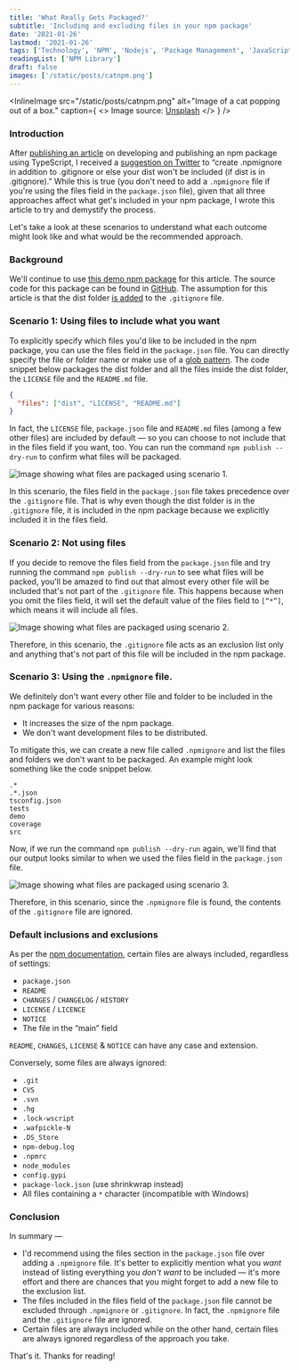 ```yaml
---
title: 'What Really Gets Packaged?'
subtitle: 'Including and excluding files in your npm package'
date: '2021-01-26'
lastmod: '2021-01-26'
tags: ['Technology', 'NPM', 'Nodejs', 'Package Management', 'JavaScript']
readingList: ['NPM Library']
draft: false
images: ['/static/posts/catnpm.png']
---
```


<InlineImage
  src="/static/posts/catnpm.png"
  alt="Image of a cat popping out of a box."
  caption={
    <>
      Image source: <a href="https://unsplash.com/photos/GOiAKzoD12I">Unsplash</a>
    </>
  }
/>

### Introduction

After [publishing an article](https://codeburst.io/developing-and-publishing-a-typescript-npm-package-d9fc643d4229) on developing and publishing an npm package using TypeScript, I received a [suggestion on Twitter](https://twitter.com/rezonant/status/1352033120959168512) to “create .npmignore in addition to .gitignore or else your dist won't be included (if dist is in .gitignore).” While this is true (you don't need to add a `.npmignore` file if you're using the files field in the `package.json` file), given that all three approaches affect what get's included in your npm package, I wrote this article to try and demystify the process.

Let's take a look at these scenarios to understand what each outcome might look like and what would be the recommended approach.

### Background

We'll continue to use [this demo npm package](http://npmjs.com/package/add-demo-npm) for this article. The source code for this package can be found in [GitHub](https://github.com/ClydeDz/add-demo-npm). The assumption for this article is that the dist folder [is added](https://github.com/ClydeDz/add-demo-npm/blob/main/.gitignore#L83) to the `.gitignore` file.

### Scenario 1: Using files to include what you want

To explicitly specify which files you'd like to be included in the npm package, you can use the files field in the `package.json` file. You can directly specify the file or folder name or make use of a [glob pattern](https://en.wikipedia.org/wiki/Glob_%28programming%29). The code snippet below packages the dist folder and all the files inside the dist folder, the `LICENSE` file and the `README.md` file.

```json
{
  "files": ["dist", "LICENSE", "README.md"]
}
```

In fact, the `LICENSE` file, `package.json` file and `README.md` files (among a few other files) are included by default — so you can choose to not include that in the files field if you want, too. You can run the command `npm publish --dry-run` to confirm what files will be packaged.

![Image showing what files are packaged using scenario 1.](/static/posts/1_YaFPrEbiPyJNdVpWy5aJ9Q.png)

In this scenario, the files field in the `package.json` file takes precedence over the `.gitignore` file. That is why even though the dist folder is in the `.gitignore` file, it is included in the npm package because we explicitly included it in the files field.

### Scenario 2: Not using files

If you decide to remove the files field from the `package.json` file and try running the command `npm publish --dry-run` to see what files will be packed, you'll be amazed to find out that almost every other file will be included that's not part of the `.gitignore` file. This happens because when you omit the files field, it will set the default value of the files field to `[“*”]`, which means it will include all files.

![Image showing what files are packaged using scenario 2.](/static/posts/1_cSZ8W5jiReoIQmH8bgiG3Q.png)

Therefore, in this scenario, the `.gitignore` file acts as an exclusion list only and anything that's not part of this file will be included in the npm package.

### Scenario 3: Using the `.npmignore` file.

We definitely don't want every other file and folder to be included in the npm package for various reasons:

- It increases the size of the npm package.
- We don't want development files to be distributed.

To mitigate this, we can create a new file called `.npmignore` and list the files and folders we don't want to be packaged. An example might look something like the code snippet below.

```.npmignore
.*
.*.json
tsconfig.json
tests
demo
coverage
src
```

Now, if we run the command `npm publish --dry-run` again, we'll find that our output looks similar to when we used the files field in the `package.json` file.

![Image showing what files are packaged using scenario 3.](/static/posts/1_qV2q1P1BQJxJBAvM_LPtuQ.png)

Therefore, in this scenario, since the `.npmignore` file is found, the contents of the `.gitignore` file are ignored.

### Default inclusions and exclusions

As per the [npm documentation](https://docs.npmjs.com/cli/v6/configuring-npm/package-json#files), certain files are always included, regardless of settings:

- `package.json`
- `README`
- `CHANGES` / `CHANGELOG` / `HISTORY`
- `LICENSE` / `LICENCE`
- `NOTICE`
- The file in the “main” field

`README`, `CHANGES`, `LICENSE` & `NOTICE` can have any case and extension.

Conversely, some files are always ignored:

- `.git`
- `CVS`
- `.svn`
- `.hg`
- `.lock-wscript`
- `.wafpickle-N`
- `.DS_Store`
- `npm-debug.log`
- `.npmrc`
- `node_modules`
- `config.gypi`
- `package-lock.json` (use shrinkwrap instead)
- All files containing a `*` character (incompatible with Windows)

### Conclusion

In summary —

- I'd recommend using the files section in the `package.json` file over adding a `.npmignore` file. It's better to explicitly mention what you _want_ instead of listing everything you _don't want_ to be included — it's more effort and there are chances that you might forget to add a new file to the exclusion list.
- The files included in the files field of the `package.json` file cannot be excluded through `.npmignore` or `.gitignore`. In fact, the `.npmignore` file and the `.gitignore` file are ignored.
- Certain files are always included while on the other hand, certain files are always ignored regardless of the approach you take.

That's it. Thanks for reading!
